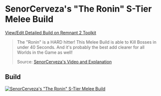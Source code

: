 
# SenorCerveza's "The Ronin" S-Tier Melee Build

[View/Edit Detailed Build on Remnant 2 Toolkit](https://www.remnant2toolkit.com/builder/clqph7pyv000010higu3i2cmp)

> The "Ronin" is a HARD hitter! This Melee Build is able to Kill Bosses in under 40 Seconds. And it's probably the best add clearer for all Worlds in the Game as well!
>
> Source: [SenorCerveza's Video and Explanation](https://www.youtube.com/watch?v=h7HWdZvgZCg)

## Build

[![SenorCerveza's "The Ronin" S-Tier Melee Build](https://d2sqltdcj8czo5.cloudfront.net/featured-builds/senorcervezas_ronin_melee.png)](https://www.remnant2toolkit.com/builder/clqph7pyv000010higu3i2cmp)
